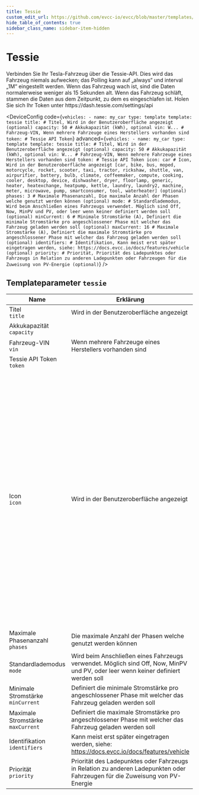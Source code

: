 ```yaml
---
title: Tessie
custom_edit_url: https://github.com/evcc-io/evcc/blob/master/templates/definition/vehicle/tessie.yaml
hide_table_of_contents: true
sidebar_class_name: sidebar-item-hidden
---
```



# Tessie

<div className="device-detail-container">
  <div className="device-detail-content">
    Verbinden Sie Ihr Tesla-Fahrzeug über die Tessie-API. Dies wird das Fahrzeug niemals aufwecken; das Polling kann auf „always“ und interval „1M“ eingestellt werden. Wenn das Fahrzeug wach ist, sind die Daten normalerweise weniger als 15 Sekunden alt. Wenn das Fahrzeug schläft, stammen die Daten aus dem Zeitpunkt, zu dem es eingeschlafen ist. Holen Sie sich Ihr Token unter https://dash.tessie.com/settings/api


<DeviceConfig code={`vehicles:
    - name: my_car
      type: template
      template: tessie
      title: # Titel, Wird in der Benutzeroberfläche angezeigt (optional)
      capacity: 50 # Akkukapazität (kWh), optional
      vin: W... # Fahrzeug-VIN, Wenn mehrere Fahrzeuge eines Herstellers vorhanden sind
      token: # Tessie API Token`} advanced={`vehicles:
    - name: my_car
      type: template
      template: tessie
      title: # Titel, Wird in der Benutzeroberfläche angezeigt (optional)
      capacity: 50 # Akkukapazität (kWh), optional
      vin: W... # Fahrzeug-VIN, Wenn mehrere Fahrzeuge eines Herstellers vorhanden sind
      token: # Tessie API Token
      icon: car # Icon, Wird in der Benutzeroberfläche angezeigt [car, bike, bus, moped, motorcycle, rocket, scooter, taxi, tractor, rickshaw, shuttle, van, airpurifier, battery, bulb, climate, coffeemaker, compute, cooking, cooler, desktop, device, dishwasher, dryer, floorlamp, generic, heater, heatexchange, heatpump, kettle, laundry, laundry2, machine, meter, microwave, pump, smartconsumer, tool, waterheater] (optional)
      phases: 3 # Maximale Phasenanzahl, Die maximale Anzahl der Phasen welche genutzt werden können (optional)
      mode: # Standardlademodus, Wird beim Anschließen eines Fahrzeugs verwendet. Möglich sind Off, Now, MinPV und PV, oder leer wenn keiner definiert werden soll (optional)
      minCurrent: 6 # Minimale Stromstärke (A), Definiert die minimale Stromstärke pro angeschlossener Phase mit welcher das Fahrzeug geladen werden soll (optional)
      maxCurrent: 16 # Maximale Stromstärke (A), Definiert die maximale Stromstärke pro angeschlossener Phase mit welcher das Fahrzeug geladen werden soll (optional)
      identifiers: # Identifikation, Kann meist erst später eingetragen werden, siehe: https://docs.evcc.io/docs/features/vehicle (optional)
      priority: # Priorität, Priorität des Ladepunktes oder Fahrzeugs in Relation zu anderen Ladepunkten oder Fahrzeugen für die Zuweisung von PV-Energie (optional)`} />
  </div>
  <div className="device-detail-icon">
    <evcc-icon
      type="vehicle"
      name="tessie"
      size="400px"
      alt="Tessie"
      className="device-detail-icon-img"
    ></evcc-icon>
  </div>
</div>

## Templateparameter `tessie`

| Name | Erklärung | Wert | Optional |
|-----------|-----------|------|----------|
| Titel<br/>`title` | Wird in der Benutzeroberfläche angezeigt |  | nein |
| Akkukapazität<br/>`capacity` |  | Beispiel: `50`<br/>Einheit: kWh | nein |
| Fahrzeug-VIN<br/>`vin` | Wenn mehrere Fahrzeuge eines Herstellers vorhanden sind | Beispiel: `W...` | ja |
| Tessie API Token<br/>`token` |  |  | ja |
| Icon<br/>`icon` | Wird in der Benutzeroberfläche angezeigt | Standard: `car`<br/>Auswahl: `car`, `bike`, `bus`, `moped`, `motorcycle`<br/>, `rocket`, `scooter`, `taxi`, `tractor`, `rickshaw`<br/>, `shuttle`, `van`, `airpurifier`, `battery`, `bulb`<br/>, `climate`, `coffeemaker`, `compute`, `cooking`, `cooler`<br/>, `desktop`, `device`, `dishwasher`, `dryer`, `floorlamp`<br/>, `generic`, `heater`, `heatexchange`, `heatpump`, `kettle`<br/>, `laundry`, `laundry2`, `machine`, `meter`, `microwave`<br/>, `pump`, `smartconsumer`, `tool`, `waterheater` | nein |
| Maximale Phasenanzahl<br/>`phases` | Die maximale Anzahl der Phasen welche genutzt werden können | Beispiel: `3` | nein |
| Standardlademodus<br/>`mode` | Wird beim Anschließen eines Fahrzeugs verwendet. Möglich sind Off, Now, MinPV und PV, oder leer wenn keiner definiert werden soll |  | nein |
| Minimale Stromstärke<br/>`minCurrent` | Definiert die minimale Stromstärke pro angeschlossener Phase mit welcher das Fahrzeug geladen werden soll | Beispiel: `6`<br/>Einheit: A | nein |
| Maximale Stromstärke<br/>`maxCurrent` | Definiert die maximale Stromstärke pro angeschlossener Phase mit welcher das Fahrzeug geladen werden soll | Beispiel: `16`<br/>Einheit: A | nein |
| Identifikation<br/>`identifiers` | Kann meist erst später eingetragen werden, siehe: https://docs.evcc.io/docs/features/vehicle |  | nein |
| Priorität<br/>`priority` | Priorität des Ladepunktes oder Fahrzeugs in Relation zu anderen Ladepunkten oder Fahrzeugen für die Zuweisung von PV-Energie |  | nein |

